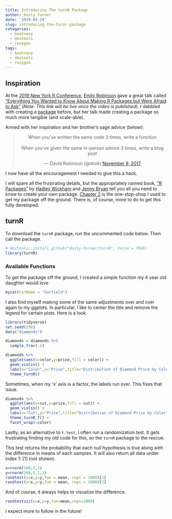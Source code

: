 ```yaml
---
title: Introducing The turnR Package
author: Dusty Turner
date: '2019-05-29'
slug: introducing-the-turnr-package
categories:
  - beatnavy
  - devtools
  - roxygen
tags:
  - beatnavy
  - devtools
  - roxygen
---
```


## Inspiration

At the [2019 New York R Conference]("https://www.rstats.nyc/"), [Emily Robinson]("https://twitter.com/robinson_es") gave a great talk called ["Everything You Wanted to Know About Making R Packages but Were Afraid to Ask"]("https://www.rstats.nyc/2019/nyr/") (*Note: This link will be live once the video is published*).  I dabbled with creating a [package]("https://github.com/dusty-turner/puertoRicoR") before, but her talk made creating a package so much more tangible (and scale-able).  

Armed with her inspiration and her brother's sage advice (below):

<center>

<blockquote class="twitter-tweet" data-lang="en"><p lang="en" dir="ltr">When you’ve written the same code 3 times, write a function<br><br>When you’ve given the same in-person advice 3 times, write a blog post</p>&mdash; David Robinson (@drob) <a href="https://twitter.com/drob/status/928447584712253440?ref_src=twsrc%5Etfw">November 9, 2017</a></blockquote>
<script async src="https://platform.twitter.com/widgets.js" charset="utf-8"></script>

</center>

I now have all the encouragement I needed to give this a hack.

I will spare all the frustrating details, but the appropriately named book, ["R Packages"]("https://r-pkgs.org/index.html") by [Hadley Wickham]("https://twitter.com/hadleywickham") and [Jenny Bryan]("https://twitter.com/JennyBryan") tell you all you need to know to create your own package.  [Chapter 2]("https://r-pkgs.org/whole-game.html") is the one-stop-shop I used to get my package off the ground.  There is, of course, more to do to get this fully developed.  

## turnR

To download the `turnR` package, run the uncommented code below.  Then call the package.

```r
# devtools::install_github("dusty-turner/turnR", force = TRUE)
library(turnR)
```

### Available Functions

To get the package off the ground, I created a simple function my 4 year old daughter would love

```r
mycat(CatName = "Garfield")
```

I also find myself making some of the same adjustments over and over again to my ggplots.  In particular, I like to center the title and remove the legend for certain plots.  Here is a look.

```r
library(tidyverse)
set.seed(256)
data("diamonds") 

diamonds = diamonds %>%
  sample_frac(.1)

diamonds %>%
  ggplot(aes(x=color,y=price,fill = color)) +
  geom_violin() +
  labs(x="Color",y="Price",title="Distribution of Diamond Price by Color", subtitle = "Colored by Color") +
  theme_turnR()

```

Sometimes, when my 'x' axis is a factor, the labels run over.  This fixes that issue.

```r

diamonds %>%
  ggplot(aes(x=cut,y=price,fill = cut)) +
  geom_violin() +
  labs(x="Cut",y="Price",title="Distribution of Diamond Price by Color", subtitle = "Colored by Cut; Faceted by Color") +
  theme_turnR_f() +
  facet_wrap(~color)

```

Lastly, as an alternative to `t.test`, I often run a randomization test.  It gets frustrating finding my old code for this, so the `turnR` package to the rescue.

This test returns the probability that each null hypothesis is true along with the difference in means of each samples. It will also return all data under index 1: [1] (not shown).

```r
x=rnorm(100,5,2)
y=rnorm(100,5.1,1)
randtest(x=x,y=y,fun = mean, reps = 1000)[2]
randtest(x=x,y=y,fun = mean, reps = 1000)[3]
```

And of course, it always helps to visualize the difference.

```r
randtestviz(x=x,y=y,fun=mean,reps=1000)
```

I expect more to follow in the future!
